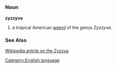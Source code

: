 =={{en}}==
[[Category:English language]]
===Noun===
'''zyzzyva'''

#a tropical American [[weevil]] of the genus ''Zyzzyva''.
===See Also===
[[w:zyzzyva|Wikipedia article on the Zyzzva]]